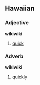 ==Hawaiian==
===Adjective===
'''wikiwiki'''

# [[quick]]

===Adverb===
'''wikiwiki'''

# [[quickly]]